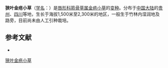 {{Infraspeciesbox
| name = 狭叶金疮小草
| status = 
| status_system = 
| image =
| species link = 金疮小草
| genus = Ajuga
| species = decumbens
| varietas = oblancifolia
| authority = Sun ex G. H. Hu in Act Phytotax.
}}

'''狭叶金疮小草'''（[[学名|学名]]：{{lang|la|''Ajuga decumbens'' var. ''oblancifolia''}}）是[[唇形科|唇形科]][[筋骨草属|筋骨草属]][[金疮小草|金疮小草]]的[[变种|变种]]。分布于[[中国大陆|中国大陆]]的[[贵州|贵州]]、[[四川|四川]]等地，生长于海拔1,500米至2,300米的地区，一般生于竹林内湿润地及路旁，目前尚未由人工引种栽培。

== 参考文献 ==
<div class="references-small">
* {{cite web| url =http://www.bioinfo.cn/db05/KmzwSpecies.php?action=view&id=30894| title =狭叶（变种）| work =《中国高等植物数据库全库》| publisher =中国科学院微生物研究所| author =昆明植物研究所| accessdate =2009-02-26| deadurl =yes| archiveurl =https://web.archive.org/web/20160305075848/http://www.bioinfo.cn/db05/KmzwSpecies.php?action=view&id=30894| archivedate =2016-03-05}}
</div>
{{Taxonbar|from=Q18230178}}

[[Category:筋骨草属|狭叶金疮小草]]


{{植物小作品}}